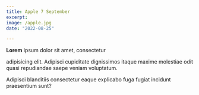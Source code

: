 ```yaml
---
title: Apple 7 September
excerpt:
image: /apple.jpg
date: "2022-08-25"

---
```

**Lorem** ipsum dolor sit amet, consectetur

adipisicing elit. Adipisci cupiditate dignissimos itaque maxime molestiae odit quasi repudiandae saepe veniam voluptatum.


Adipisci blanditiis consectetur eaque explicabo fuga fugiat incidunt praesentium sunt?

